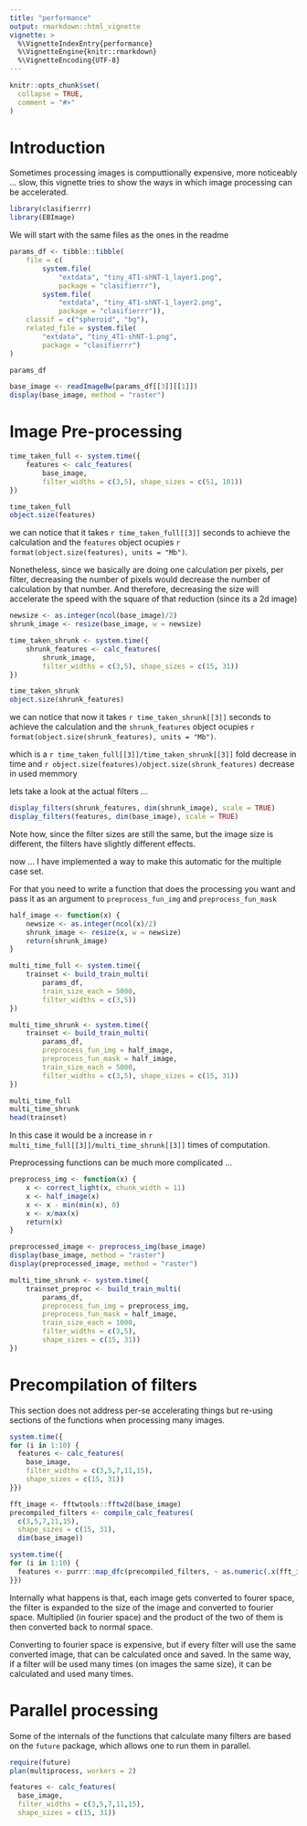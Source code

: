 ```yaml
---
title: "performance"
output: rmarkdown::html_vignette
vignette: >
  %\VignetteIndexEntry{performance}
  %\VignetteEngine{knitr::rmarkdown}
  %\VignetteEncoding{UTF-8}
---
```


```r
knitr::opts_chunk$set(
  collapse = TRUE,
  comment = "#>"
)
```


# Introduction

Sometimes processing images is computtionally expensive, more noticeably ... 
slow, this vignette tries to show the ways in which image processing can be
accelerated.

```r
library(clasifierrr)
library(EBImage)
```

We will start with the same files as the ones in the readme

```r
params_df <- tibble::tibble(
    file = c(
        system.file(
            "extdata", "tiny_4T1-shNT-1_layer1.png",
            package = "clasifierrr"),
        system.file(
            "extdata", "tiny_4T1-shNT-1_layer2.png",
            package = "clasifierrr")),
    classif = c("spheroid", "bg"),
    related_file = system.file(
        "extdata", "tiny_4T1-shNT-1.png",
        package = "clasifierrr")
)

params_df
```

```r
base_image <- readImageBw(params_df[[3]][[1]])
display(base_image, method = "raster")
```

# Image Pre-processing

```r
time_taken_full <- system.time({
    features <- calc_features(
        base_image, 
        filter_widths = c(3,5), shape_sizes = c(51, 101))
})

time_taken_full
object.size(features)
```

we can notice that it takes `r time_taken_full[[3]]` 
seconds to achieve the calculation and the `features`
object ocupies 
`r format(object.size(features), units = "Mb")`.

Nonetheless, since we basically are doing one calculation
per pixels, per filter, decreasing the number of pixels would
decrease the number of calculation by that number. 
And therefore, decreasing the size will accelerate the speed
with the square of that reduction (since its a 2d image)

```r
newsize <- as.integer(ncol(base_image)/2)
shrunk_image <- resize(base_image, w = newsize)

time_taken_shrunk <- system.time({
    shrunk_features <- calc_features(
        shrunk_image, 
        filter_widths = c(3,5), shape_sizes = c(15, 31))
})

time_taken_shrunk
object.size(shrunk_features)
```


we can notice that now it takes `r time_taken_shrunk[[3]]` 
seconds to achieve the calculation and the `shrunk_features`
object ocupies 
`r format(object.size(shrunk_features), units = "Mb")`.

which is a `r time_taken_full[[3]]/time_taken_shrunk[[3]]`
fold decrease in time and 
`r object.size(features)/object.size(shrunk_features)`
decrease in used memmory

lets take a look at the actual filters ...


```r
display_filters(shrunk_features, dim(shrunk_image), scale = TRUE)
display_filters(features, dim(base_image), scale = TRUE)
```

Note how, since the filter sizes are still the same,
but the image size is different, the filters have slightly
different effects.

now ... I have implemented a way to make this automatic
for the multiple case set.

For that you need to write a function that does the 
processing you want and pass it as an argument to 
`preprocess_fun_img` and `preprocess_fun_mask`

```r
half_image <- function(x) {
    newsize <- as.integer(ncol(x)/2)
    shrunk_image <- resize(x, w = newsize)
    return(shrunk_image)
}
```


```r
multi_time_full <- system.time({
    trainset <- build_train_multi(
        params_df, 
        train_size_each = 5000, 
        filter_widths = c(3,5))
})

multi_time_shrunk <- system.time({
    trainset <- build_train_multi(
        params_df, 
        preprocess_fun_img = half_image,
        preprocess_fun_mask = half_image, 
        train_size_each = 5000, 
        filter_widths = c(3,5), shape_sizes = c(15, 31))
})

multi_time_full
multi_time_shrunk
head(trainset)
```

In this case it would be a increase in `r multi_time_full[[3]]/multi_time_shrunk[[3]]` 
times of computation.


Preprocessing functions can be much more complicated ...


```r
preprocess_img <- function(x) {
    x <- correct_light(x, chunk_width = 11)
    x <- half_image(x)
    x <- x - min(min(x), 0)
    x <- x/max(x)
    return(x)
}

preprocessed_image <- preprocess_img(base_image)
display(base_image, method = "raster")
display(preprocessed_image, method = "raster")
```


```r
multi_time_shrunk <- system.time({
    trainset_preproc <- build_train_multi(
        params_df, 
        preprocess_fun_img = preprocess_img,
        preprocess_fun_mask = half_image, 
        train_size_each = 1000, 
        filter_widths = c(3,5),
        shape_sizes = c(15, 31))
})
```

# Precompilation of filters

This section does not address per-se accelerating things but re-using sections
of the functions when processing many images.

```r
system.time({
for (i in 1:10) {
  features <- calc_features(
    base_image, 
    filter_widths = c(3,5,7,11,15),
    shape_sizes = c(15, 31))
}})

fft_image <- fftwtools::fftw2d(base_image)
precompiled_filters <- compile_calc_features(
  c(3,5,7,11,15),
  shape_sizes = c(15, 31),
  dim(base_image))

system.time({
for (i in 1:10) {
  features <- purrr::map_dfc(precompiled_filters, ~ as.numeric(.x(fft_image)))
}})

```

Internally what happens is that, each image gets converted to fourer space, the 
filter is expanded to the size of the image and converted to fourier space. 
Multiplied (in fourier space) and the product of the two of them is then 
converted back to normal space.

Converting to fourier space is expensive, but if every filter will use the same
converted image, that can be calculated once and saved. In the same way, if a 
filter will be used many times (on images the same size), it can be calculated
and used many times.

# Parallel processing

Some of the internals of the functions that calculate many filters are based on
the `future` package, which allows one to run them in parallel.

```r
require(future)
plan(multiprocess, workers = 2)

features <- calc_features(
  base_image, 
  filter_widths = c(3,5,7,11,15),
  shape_sizes = c(15, 31))

```

